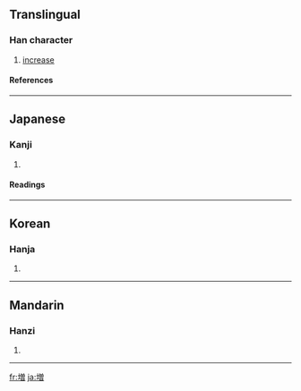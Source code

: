 {{see|增}}

==Translingual==
===Han character===
{{Han char|rn=32|rad=土|as=11|sn=14|four=|canj=土金田日 (GCWA), X土金田日 (XGCWA)}}
# [[increase]]
====References====
{{Han ref|kx=0238.191|dkj=05448|hdz=10483.011|uh=5897|ud=22679}}
----
==Japanese==
===Kanji===
{{ja-kanji|grade=5|rs=土11}}
# {{defn|Japanese}} 
====Readings====
{{ja-readings|on=[[ぞう]] (zō), [[そう]] (sō)|kun=[[ます]] (masu), [[ふえる]] (fueru), [[ふやす]] (fuyasu)}}
----
==Korean==
===Hanja===
{{ko-hanja|hangeul=증|rv=jeung|mr=chŭng}}
# {{defn|Korean}}
----
==Mandarin==
===Hanzi===
{{cmn-hanzi|pin=[[zēng]] ([[zeng1]])|wg=tseng<sup>1</sup>}}
# {{defn|Mandarin}}
----
[[fr:増]]
[[ja:増]]